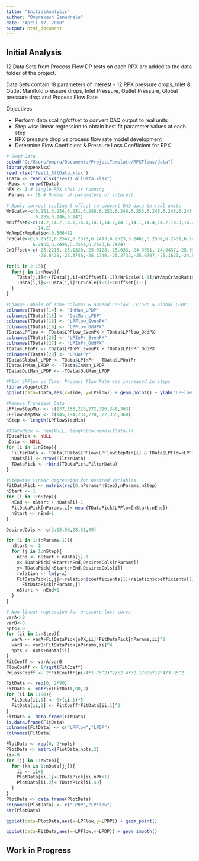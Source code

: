 ```yaml
---
title: "InitialAnalysis"
author: "Omprakash Samudrala"
date: "April 17, 2018"
output: html_document
---
```


## Initial Analysis

12 Data Sets from Process Flow DP tests on each RPX are added to the data folder of the project.

Data Sets contain 18 parameters of interest - 12 RPX pressure drops, Inlet & Outlet Manifold pressure drops, Inlet Pressure, Outlet Pressure, Global pressure drop and Process Flow Rate

Objectives

* Perform data scaling/offset to convert DAQ output to real units
* Step wise linear regression to obtain best fit parameter values at each step
* RPX pressure drop vs process flow rate model development
* Determine Flow Coefficient & Pressure Loss Coefficient for RPX 


```r

# Read Data
setwd("C:/Users/ompra/Documents/ProjectTemplate/RPXFlows/data")
library(openxlsx)
read.xlsx("Test1_AllData.xlsx")
TData <- read.xlsx("Test1_AllData.xlsx")
nRows <- nrow(TData)
nPX <- 1 # Single RPX that is running
nParams <- 18 # Number of parameters of interest

# Apply correct scaling & offset to convert DAQ data to real units
WrScale<-c(6.251,6.254,6.251,6.248,6.252,6.246,6.253,6.245,6.245,6.245,6.249,
           6.255,6.246,6.247)
WrOffset<-c(14.2,14.2,14.1,14.1,14.1,14.2,14.1,14.1,14.4,14.2,14.3,14.2,14.1,
            14.2)
WrAmpCrAmpRatio<-0.566482
CrScale<-c(6.2522,6.2547,6.2518,6.2493,6.2523,6.2461,6.2538,6.2451,6.2461,
          6.2455,6.2496,6.2554,6.2473,6.2474)
CrOffset<-c(-25.2216,-25.1320,-25.0128,-25.033,-24.9001,-24.9437,-25.03861,
            -25.0429,-25.3746,-25.1746,-25.2732,-25.0707,-25.1623,-24.8397)

for(i in 2:15){
  for(j in 1:nRows){
    TData[j,i]<-(TData[j,i]+WrOffset[i-1])/WrScale[i-1]/WrAmpCrAmpRatio
    TData[j,i]<-TData[j,i]*CrScale[i-1]+CrOffset[i-1]
  }
}

#Change Labels of some columns & append LPFlow, LPInPr & Global_LPDP
colnames(TData)[14] <- "InMan_LPDP"
colnames(TData)[15] <- "OutMan_LPDP"
colnames(TData)[18] <- "LPFlow_EvenPX"
colnames(TData)[19] <- "LPFlow_OddPX"
TData$LPFlow <- TData$LPFlow_EvenPX + TData$LPFlow_OddPX
colnames(TData)[26] <- "LPInPr_EvenPX"
colnames(TData)[27] <- "LPInPr_OddPX"
TData$LPInPr <- TData$LPInPr_EvenPX + TData$LPInPr_OddPX
colnames(TData)[28] <- "LPOutPr"
TData$Global_LPDP <- TData$LPInPr - TData$LPOutPr
TData$InMan_LPDP <- -TData$InMan_LPDP
TData$OutMan_LPDP <- -TData$OutMan_LPDP

#Plot LPFlow vs Time. Process Flow Rate was increased in steps
library(ggplot2)
ggplot(data=TData,aes(x=Time, y=LPFlow)) + geom_point() + ylab("LPFlow (GPM)")

#Remove Transient Data
LPFlowStepMin <- c(137,188,229,272,316,349,363)
LPFlowStepMax <- c(145,194,234,278,322,355,368)
nStep <- length(LPFlowStepMin)

#TDataPick <- rep(NULL, length(colnames(TData)))
TDataPick <- NULL
nData <- NULL
for (i in 1:nStep){
  FilterData <- TData[TData$LPFlow>LPFlowStepMin[i] & TData$LPFlow<LPFlowStepMax[i],]
  nData[i] <- nrow(FilterData)
  TDataPick <- rbind(TDataPick,FilterData)
}

#Stepwise Linear Regression for Desired Variables
FitDataPick <- matrix(rep(0,nParams*nStep),nParams,nStep)
nStart <- 1
for (i in 1:nStep){
  nEnd <- nStart + nData[i]-1
  FitDataPick[nParams,i]<-mean(TDataPick$LPFlow[nStart:nEnd])
  nStart <- nEnd+1
}

DesiredCols <- c(2:15,50,28,51,49)

for (i in 1:(nParams-1)){
  nStart <- 1
  for (j in 1:nStep){
    nEnd <- nStart + nData[j]-1
    x<-TDataPick[nStart:nEnd,DesiredCols[nParams]]
    y<-TDataPick[nStart:nEnd,DesiredCols[i]]
    relation <- lm(y~x)
    FitDataPick[i,j]<-relation$coefficients[1]+relation$coefficients[2]*
      FitDataPick[nParams,j]
    nStart <- nEnd+1
  }
}

# Non-linear regression for pressure loss curve
varA<-0
varB<-0
npts<-0
for (ii in 1:nStep){
  varA <- varA+FitDataPick[nPX,ii]*FitDataPick[nParams,ii]^2
  varB <- varB+FitDataPick[nParams,ii]^4
  npts <- npts+nData[ii]
}
FitCoeff <- varA/varB
FlowCoeff <- 1/sqrt(FitCoeff)
PrLossCoeff <- 2*FitCoeff*(pi/4*1.75^2)^2/62.4*32.17605*12^4/3.85^2

FitData <- rep(0, 2*90)
FitData <- matrix(FitData,90,2)
for (ii in 1:90){
  FitData[ii,1] <- 0+(ii-1)*5
  FitData[ii,2] <- FitCoeff*FitData[ii,1]^2
}
FitData <- data.frame(FitData)
is.data.frame(FitData)
colnames(FitData) <- c("LPFlow","LPDP")
colnames(FitData)

PlotData <- rep(0, 2*npts)
PlotData <- matrix(PlotData,npts,2)
ii<-0
for (jj in 1:nStep){
  for (kk in 1:nData[jj]){
    ii <- ii+1
    PlotData[ii,1]<-TDataPick[ii,nPX+1]
    PlotData[ii,2]<-TDataPick[ii,49]
  }
}
PlotData <- data.frame(PlotData)
colnames(PlotData) <- c("LPDP","LPFlow")
str(PlotData)

ggplot(data=PlotData,aes(x=LPFlow,y=LPDP)) + geom_point()

ggplot(data=FitData,aes(x=LPFlow,y=LPDP)) + geom_smooth()

```

## Work in Progress